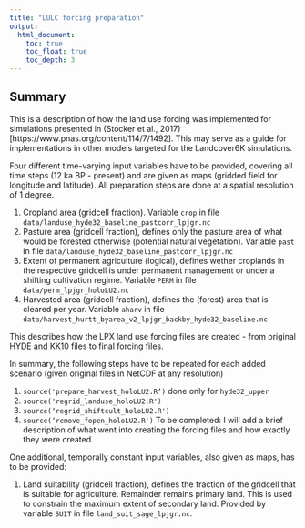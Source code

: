 ```yaml
---
title: "LULC forcing preparation"
output:
  html_document:
    toc: true
    toc_float: true
    toc_depth: 3
---
```


## Summary

This is a description of how the land use forcing was implemented for simulations presented in (Stocker et al., 2017)[https://www.pnas.org/content/114/7/1492]. This may serve as a guide for implementations in other models targeted for the Landcover6K simulations.

Four different time-varying input variables have to be provided, covering all time steps (12 ka BP - present) and are given as maps (gridded field for longitude and latitude). All preparation steps are done at a spatial resolution of 1 degree.

1. Cropland area (gridcell fraction). Variable `crop` in file `data/landuse_hyde32_baseline_pastcorr_lpjgr.nc`
2. Pasture area (gridcell fraction), defines only the pasture area of what would be forested otherwise (potential natural vegetation). Variable `past` in file `data/landuse_hyde32_baseline_pastcorr_lpjgr.nc`
3. Extent of permanent agriculture (logical), defines wether croplands in the respective gridcell is under permanent management or under a shifting cultivation regime. Variable `PERM` in file `data/perm_lpjgr_holoLU2.nc`
4. Harvested area (gridcell fraction), defines the (forest) area that is cleared per year. Variable `aharv` in file `data/harvest_hurtt_byarea_v2_lpjgr_backby_hyde32_baseline.nc`


This describes how the LPX land use forcing files are created - from original HYDE and KK10 files to final forcing files.

In summary, the following steps have to be repeated for each added scenario (given original files in NetCDF at any resolution)

1. `source('prepare_harvest_holoLU2.R’)` done only for `hyde32_upper`
2. `source('regrid_landuse_holoLU2.R')`
3. `source(‘regrid_shiftcult_holoLU2.R')`
4. `source(‘remove_fopen_holoLU2.R')` 
To be completed: I will add a brief description of what went into creating the forcing files and how exactly they were created.


<!-- 4. Cropland turnover rate (fraction/year), defines the extent of cropland abandoned and re-claimed from non-agricultural land each year.
5. crop_suit ???
 -->

One additional, temporally constant input variables, also given as maps, has to be provided:

1. Land suitability (gridcell fraction), defines the fraction of the gridcell that is suitable for agriculture. Remainder remains primary land. This is used to constrain the maximum extent of secondary land. Provided by variable `SUIT` in file `land_suit_sage_lpjgr.nc`.
